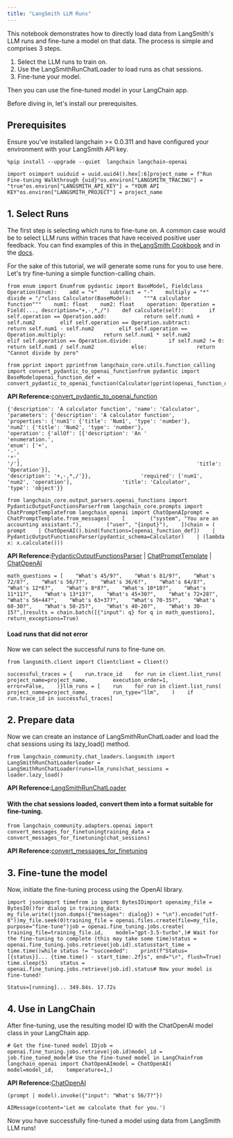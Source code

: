 ```yaml
---
title: "LangSmith LLM Runs"
---
```


This notebook demonstrates how to directly load data from LangSmith's LLM runs and fine-tune a model on that data. The process is simple and comprises 3 steps.

1. Select the LLM runs to train on.
2. Use the LangSmithRunChatLoader to load runs as chat sessions.
3. Fine-tune your model.

Then you can use the fine-tuned model in your LangChain app.

Before diving in, let's install our prerequisites.

## Prerequisites

Ensure you've installed langchain >= 0.0.311 and have configured your environment with your LangSmith API key.

```
%pip install --upgrade --quiet  langchain langchain-openai
```

```
import osimport uuiduid = uuid.uuid4().hex[:6]project_name = f"Run Fine-tuning Walkthrough {uid}"os.environ["LANGSMITH_TRACING"] = "true"os.environ["LANGSMITH_API_KEY"] = "YOUR API KEY"os.environ["LANGSMITH_PROJECT"] = project_name
```

## 1. Select Runs

The first step is selecting which runs to fine-tune on. A common case would be to select LLM runs within traces that have received positive user feedback. You can find examples of this in the[LangSmith Cookbook](https://github.com/langchain-ai/langsmith-cookbook/blob/main/exploratory-data-analysis/exporting-llm-runs-and-feedback/llm_run_etl.ipynb) and in the [docs](https://docs.smith.langchain.com/tracing/use-cases/export-runs/local).

For the sake of this tutorial, we will generate some runs for you to use here. Let's try fine-tuning a simple function-calling chain.

```
from enum import Enumfrom pydantic import BaseModel, Fieldclass Operation(Enum):    add = "+"    subtract = "-"    multiply = "*"    divide = "/"class Calculator(BaseModel):    """A calculator function"""    num1: float    num2: float    operation: Operation = Field(..., description="+,-,*,/")    def calculate(self):        if self.operation == Operation.add:            return self.num1 + self.num2        elif self.operation == Operation.subtract:            return self.num1 - self.num2        elif self.operation == Operation.multiply:            return self.num1 * self.num2        elif self.operation == Operation.divide:            if self.num2 != 0:                return self.num1 / self.num2            else:                return "Cannot divide by zero"
```

```
from pprint import pprintfrom langchain_core.utils.function_calling import convert_pydantic_to_openai_functionfrom pydantic import BaseModelopenai_function_def = convert_pydantic_to_openai_function(Calculator)pprint(openai_function_def)
```

**API Reference:**[convert\_pydantic\_to\_openai\_function](https://python.langchain.com/api_reference/core/utils/langchain_core.utils.function_calling.convert_pydantic_to_openai_function.html)

```
{'description': 'A calculator function', 'name': 'Calculator', 'parameters': {'description': 'A calculator function',                'properties': {'num1': {'title': 'Num1', 'type': 'number'},                               'num2': {'title': 'Num2', 'type': 'number'},                               'operation': {'allOf': [{'description': 'An '                                                                       'enumeration.',                                                        'enum': ['+',                                                                 '-',                                                                 '*',                                                                 '/'],                                                        'title': 'Operation'}],                                             'description': '+,-,*,/'}},                'required': ['num1', 'num2', 'operation'],                'title': 'Calculator',                'type': 'object'}}
```

```
from langchain_core.output_parsers.openai_functions import PydanticOutputFunctionsParserfrom langchain_core.prompts import ChatPromptTemplatefrom langchain_openai import ChatOpenAIprompt = ChatPromptTemplate.from_messages(    [        ("system", "You are an accounting assistant."),        ("user", "{input}"),    ])chain = (    prompt    | ChatOpenAI().bind(functions=[openai_function_def])    | PydanticOutputFunctionsParser(pydantic_schema=Calculator)    | (lambda x: x.calculate()))
```

**API Reference:**[PydanticOutputFunctionsParser](https://python.langchain.com/api_reference/core/output_parsers/langchain_core.output_parsers.openai_functions.PydanticOutputFunctionsParser.html) | [ChatPromptTemplate](https://python.langchain.com/api_reference/core/prompts/langchain_core.prompts.chat.ChatPromptTemplate.html) | [ChatOpenAI](https://python.langchain.com/api_reference/openai/chat_models/langchain_openai.chat_models.base.ChatOpenAI.html)

```
math_questions = [    "What's 45/9?",    "What's 81/9?",    "What's 72/8?",    "What's 56/7?",    "What's 36/6?",    "What's 64/8?",    "What's 12*6?",    "What's 8*8?",    "What's 10*10?",    "What's 11*11?",    "What's 13*13?",    "What's 45+30?",    "What's 72+28?",    "What's 56+44?",    "What's 63+37?",    "What's 70-35?",    "What's 60-30?",    "What's 50-25?",    "What's 40-20?",    "What's 30-15?",]results = chain.batch([{"input": q} for q in math_questions], return_exceptions=True)
```

#### Load runs that did not error

Now we can select the successful runs to fine-tune on.

```
from langsmith.client import Clientclient = Client()
```

```
successful_traces = {    run.trace_id    for run in client.list_runs(        project_name=project_name,        execution_order=1,        error=False,    )}llm_runs = [    run    for run in client.list_runs(        project_name=project_name,        run_type="llm",    )    if run.trace_id in successful_traces]
```

## 2. Prepare data

Now we can create an instance of LangSmithRunChatLoader and load the chat sessions using its lazy\_load() method.

```
from langchain_community.chat_loaders.langsmith import LangSmithRunChatLoaderloader = LangSmithRunChatLoader(runs=llm_runs)chat_sessions = loader.lazy_load()
```

**API Reference:**[LangSmithRunChatLoader](https://python.langchain.com/api_reference/community/chat_loaders/langchain_community.chat_loaders.langsmith.LangSmithRunChatLoader.html)

#### With the chat sessions loaded, convert them into a format suitable for fine-tuning.

```
from langchain_community.adapters.openai import convert_messages_for_finetuningtraining_data = convert_messages_for_finetuning(chat_sessions)
```

**API Reference:**[convert\_messages\_for\_finetuning](https://python.langchain.com/api_reference/community/adapters/langchain_community.adapters.openai.convert_messages_for_finetuning.html)

## 3. Fine-tune the model

Now, initiate the fine-tuning process using the OpenAI library.

```
import jsonimport timefrom io import BytesIOimport openaimy_file = BytesIO()for dialog in training_data:    my_file.write((json.dumps({"messages": dialog}) + "\n").encode("utf-8"))my_file.seek(0)training_file = openai.files.create(file=my_file, purpose="fine-tune")job = openai.fine_tuning.jobs.create(    training_file=training_file.id,    model="gpt-3.5-turbo",)# Wait for the fine-tuning to complete (this may take some time)status = openai.fine_tuning.jobs.retrieve(job.id).statusstart_time = time.time()while status != "succeeded":    print(f"Status=[{status}]... {time.time() - start_time:.2f}s", end="\r", flush=True)    time.sleep(5)    status = openai.fine_tuning.jobs.retrieve(job.id).status# Now your model is fine-tuned!
```

```
Status=[running]... 349.84s. 17.72s
```

## 4. Use in LangChain

After fine-tuning, use the resulting model ID with the ChatOpenAI model class in your LangChain app.

```
# Get the fine-tuned model IDjob = openai.fine_tuning.jobs.retrieve(job.id)model_id = job.fine_tuned_model# Use the fine-tuned model in LangChainfrom langchain_openai import ChatOpenAImodel = ChatOpenAI(    model=model_id,    temperature=1,)
```

**API Reference:**[ChatOpenAI](https://python.langchain.com/api_reference/openai/chat_models/langchain_openai.chat_models.base.ChatOpenAI.html)

```
(prompt | model).invoke({"input": "What's 56/7?"})
```

```
AIMessage(content='Let me calculate that for you.')
```

Now you have successfully fine-tuned a model using data from LangSmith LLM runs!
